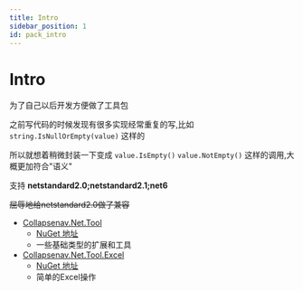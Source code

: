 ```yaml
---
title: Intro
sidebar_position: 1
id: pack_intro
---
```

# Intro

为了自己以后开发方便做了工具包

之前写代码的时候发现有很多实现经常重复的写,比如 `string.IsNullOrEmpty(value)` 这样的

所以就想着稍微封装一下变成 `value.IsEmpty()` `value.NotEmpty()` 这样的调用,大概更加符合"语义"

支持 **netstandard2.0;netstandard2.1;net6**

~~屈辱地给netstandard2.0做了兼容~~

* [Collapsenav.Net.Tool](./tools/Tool/README.mdx)
  * [NuGet 地址](https://www.nuget.org/packages/Collapsintroenav.Net.Tool/)
  * 一些基础类型的扩展和工具
* [Collapsenav.Net.Tool.Excel](./tools/Excel/Readme.mdx)
  * [NuGet 地址](https://www.nuget.org/packages/Collapsenav.Net.Tool.Excel/)
  * 简单的Excel操作
